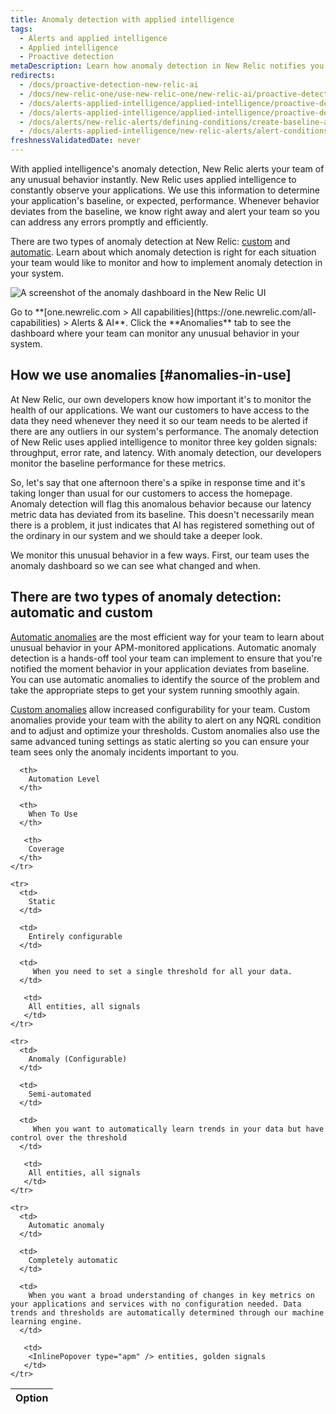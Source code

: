 ```yaml
---
title: Anomaly detection with applied intelligence
tags:
  - Alerts and applied intelligence
  - Applied intelligence
  - Proactive detection
metaDescription: Learn how anomaly detection in New Relic notifies you of unusual app behavior. Get notified in Slack or set up a custom webhook.
redirects:
  - /docs/proactive-detection-new-relic-ai
  - /docs/new-relic-one/use-new-relic-one/new-relic-ai/proactive-detection-new-relic-ai
  - /docs/alerts-applied-intelligence/applied-intelligence/proactive-detection/proactive-detection-new-relic-ai
  - /docs/alerts-applied-intelligence/applied-intelligence/proactive-detection/proactive-detection-applied-intelligence
  - /docs/alerts/new-relic-alerts/defining-conditions/create-baseline-alert-conditions
  - /docs/alerts-applied-intelligence/new-relic-alerts/alert-conditions/create-baseline-alert-conditions/
freshnessValidatedDate: never
---
```



With applied intelligence's anomaly detection, New Relic alerts your team of any unusual behavior instantly. New Relic uses applied intelligence to constantly observe your applications. We use this information to determine your application's baseline, or expected, performance. Whenever behavior deviates from the baseline, we know right away and alert your team so you can address any errors promptly and efficiently. 

There are two types of anomaly detection at New Relic: [custom](/docs/alerts-applied-intelligence/applied-intelligence/anomaly-detection/custom-anomalies/) and [automatic](/docs/alerts-applied-intelligence/applied-intelligence/anomaly-detection/automatic-anomalies/). Learn about which anomaly detection is right for each situation your team would like to monitor and how to implement anomaly detection in your system.

<img
  title="A screenshot of the anomaly dashboard in the New Relic UI"
  alt="A screenshot of the anomaly dashboard in the New Relic UI"
  src={anomalyDashboard}
/>
<figcaption>Go to **[one.newrelic.com > All capabilities](https://one.newrelic.com/all-capabilities) > Alerts & AI**. Click the **Anomalies** tab to see the dashboard where your team can monitor any unusual behavior in your system.   
  </figcaption>

## How we use anomalies [#anomalies-in-use]

At New Relic, our own developers know how important it's to monitor the health of our applications. We want our customers to have access to the data they need whenever they need it so our team needs to be alerted if there are any outliers in our system's performance. The anomaly detection of New Relic uses applied intelligence to monitor three key golden signals: throughput, error rate, and latency. With anomaly detection, our developers monitor the baseline performance for these metrics.

So, let's say that one afternoon there's a spike in response time and it's taking longer than usual for our customers to access the homepage. Anomaly detection will flag this anomalous behavior because our latency metric data has deviated from its baseline. This doesn't necessarily mean there is a problem, it just indicates that AI has registered something out of the ordinary in our system and we should take a deeper look.

We monitor this unusual behavior in a few ways. First, our team uses the anomaly dashboard so we can see what changed and when.

## There are two types of anomaly detection: automatic and custom

[Automatic anomalies](/docs/alerts-applied-intelligence/applied-intelligence/anomaly-detection/automatic-anomalies/) are the most efficient way for your team to learn about unusual behavior in your APM-monitored applications. Automatic anomaly detection is a hands-off tool your team can implement to ensure that you're notified the moment behavior in your application deviates from baseline. You can use automatic anomalies to identify the source of the problem and take the appropriate steps to get your system running smoothly again.

[Custom anomalies](/docs/alerts-applied-intelligence/applied-intelligence/anomaly-detection/custom-anomalies/) allow increased configurability for your team. Custom anomalies provide your team with the ability to alert on any NQRL condition and to adjust and optimize your thresholds. Custom anomalies also use the same advanced tuning settings as static alerting so you can ensure your team sees only the anomaly incidents important to you.

<table>
  <thead>
    <tr>
      <th style={{ width: "200px" }}>
        Option
      </th>

      <th>
        Automation Level
      </th>

      <th>
        When To Use
      </th>

       <th>
        Coverage
      </th>
    </tr>
  </thead>

  <tbody>

    <tr>
      <td>
        Static
      </td>

      <td>
        Entirely configurable
      </td>

      <td>
         When you need to set a single threshold for all your data.
      </td>

       <td>
        All entities, all signals
       </td>
    </tr>

    <tr>
      <td>
        Anomaly (Configurable)
      </td>

      <td>
        Semi-automated
      </td>

      <td>
         When you want to automatically learn trends in your data but have control over the threshold
      </td>

       <td>
        All entities, all signals
       </td>
    </tr>

    <tr>
      <td>
        Automatic anomaly
      </td>

      <td>
        Completely automatic
      </td>

      <td>
        When you want a broad understanding of changes in key metrics on your applications and services with no configuration needed. Data trends and thresholds are automatically determined through our machine learning engine.
      </td>

       <td>
        <InlinePopover type="apm" /> entities, golden signals
       </td>
    </tr>

  </tbody>
</table>
